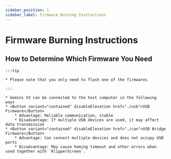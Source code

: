 ```yaml
---
sidebar_position: 1
sidebar_label: Firmware Burning Instructions
---
```


# Firmware Burning Instructions

## How to Determine Which Firmware You Need

    :::tip

    * Please note that you only need to flash one of the firmwares

    :::

    * Gemini V3 can be connected to the host computer in the following ways
    * <Button variant="contained" disableElevation href="./usb">USB Firmware</Button>
        * Advantage: Reliable communication, stable
        * Disadvantage: If multiple USB devices are used, it may affect data transmission
    * <Button variant="contained" disableElevation href="./can">USB Bridge Firmware</Button>
        * Advantage: Can connect multiple devices and does not occupy USB ports
        * Disadvantage: May cause homing timeout and other errors when used together with `KlipperScreen`.
